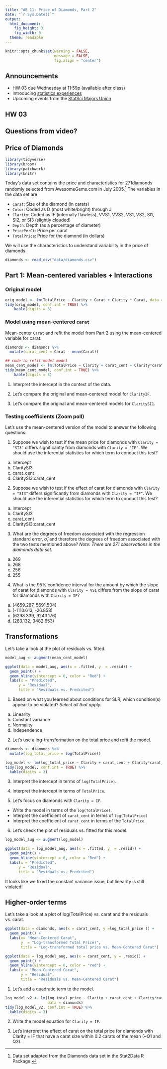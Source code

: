 ```yaml
---
title: "AE 11: Price of Diamonds, Part 2"
date: "`r Sys.Date()`"
output: 
  html_document: 
    fig_height: 3
    fig_width: 6
  theme: readable
---
```


```r
knitr::opts_chunk$set(warning = FALSE, 
                      message = FALSE, 
                      fig.align = "center")
```


## Announcements

- HW 03 due Wednesday at 11:59p (available after class)
- Introducing [statistics experiences](http://sta210-fa20.netlify.app/hw/stat-experience.html)
- Upcoming events from the [StatSci Majors Union](https://sta210-fa20.netlify.app/schedule/week-06/#announcements)
    
## HW 03

## Questions from video?

## Price of Diamonds


```r
library(tidyverse)
library(broom)
library(patchwork)
library(knitr)
```

Today's data set contains the price and characteristics for 271diamonds randomly selected from AwesomeGems.com in July 2005.^[Data set adapted from the Diamonds data set in the Stat2Data R Package.] The variables in the data set are 

- `Carat`: Size of the diamond (in carats)
- `Color`: Coded as D (most white/bright) through J
- `Clarity`: Coded as IF (internally flawless), VVS1, VVS2, VS1, VS2, SI1, SI2, or SI3 (slightly clouded)
- `Depth`:	Depth (as a percentage of diameter)
- `PricePerCt`:	Price per carat
- `TotalPrice`: Price for the diamond (in dollars)

We will use the characteristics to understand variability in the price of diamonds. 

```r
diamonds <- read_csv("data/diamonds.csv")
```


## Part 1: Mean-centered variables + Interactions 

### Original model 

```r
orig_model <- lm(TotalPrice ~ Clarity + Carat + Clarity * Carat, data = diamonds)
tidy(orig_model, conf.int = TRUE) %>%
    kable(digits = 3)
```
### Model using mean-centered `carat`

Mean-center `Carat` and refit the model from Part 2 using the mean-centered variable for carat.

```r
diamonds <- diamonds %>%
  mutate(carat_cent = Carat - mean(Carat))
```

```r
## code to refit model model
mean_cent_model <- lm(TotalPrice ~ Clarity + carat_cent + Clarity*carat_cent , data = diamonds)
tidy(mean_cent_model, conf.int = TRUE) %>%
    kable(digits = 3)
```

1. Interpret the intercept in the context of the data. 

2. Let's compare the original and mean-centered model for `ClarityIF`. 

3. Let's compare the original and mean-centered models for `ClaritySI1`.

### Testing coefficients (Zoom poll)

Let's use the mean-centered version of the model to answer the following questions: 

1. Suppose we wish to test if the mean price for diamonds with `Clarity = "SI3"` differs significantly from diamonds with `Clarity = "IF"`. We should use the inferential statistics for which term to conduct this test?

(a) Intercept
(b) ClaritySI3
(c) carat_cent
(d) ClaritySI3:carat_cent

2. Suppose we wish to test if the effect of carat for diamonds with `Clarity = "SI3"` differs significantly from diamonds with `Clarity = "IF"`. We should use the inferential statistics for which term to conduct this test?

(a) Intercept
(b) ClaritySI3
(c) carat_cent
(d) ClaritySI3:carat_cent

3. What are the degrees of freedom associated with the regression standard error, $\hat{\sigma}$, and therefore the degrees of freedom associated with the two tests mentioned above? *Note: There are 271 observations in the diamonds data set.*

(a) 269
(b) 268
(d) 256
(c) 255


4. What is the 95% confidence interval for the amount by which the slope of carat for diamonds with `Clarity = VS1` differs from the slope of carat for diamonds with `Clarity = IF`?

(a) (4659.287, 5691.504)
(b) (-1110.613,	-26.858)
(c) (6298.339, 9243.176)
(d) (283.132, 3482.653)

## Transformations

Let's take a look at the plot of residuals vs. fitted.  

```r
model_aug <- augment(mean_cent_model)
```

```r
ggplot(data = model_aug, aes(x = .fitted, y  = .resid)) +
  geom_point() +
  geom_hline(yintercept = 0, color = "Red") +
  labs(x = "Predicted", 
      y = "Residual", 
      title = "Residuals vs. Predcited")
```


1. Based on what you learned about conditions for SLR, which condition(s) appear to be violated? *Select all that apply.*

(a) Linearity
(b) Constant variance
(c) Normality 
(d) Independence

2. Let's use a log-transformation on the total price and refit the model.

```r
diamonds <- diamonds %>%
  mutate(log_total_price = log(TotalPrice))
```

```r
log_model <- lm(log_total_price ~ Clarity + carat_cent + Clarity*carat_cent, data = diamonds)
tidy(log_model, conf.int = TRUE) %>%
  kable(digits = 3)
```

3. Interpret the intercept in terms of `log(TotalPrice)`. 

4. Interpret the intercept in terms of `TotalPrice`. 

5. Let's focus on diamonds with `Clarity = IF`.   
  - Write the model in terms of the `log(TotalPrice)`. 
  - Interpret the coefficient of `carat_cent` in terms of `log(TotalPrice)`
  - Interpret the coefficient of `carat_cent` in terms of the `TotalPrice`.

6. Let's check the plot of residuals vs. fitted for this model. 

```r
log_model_aug <- augment(log_model)
```

```r
ggplot(data = log_model_aug, aes(x = .fitted, y  = .resid)) +
  geom_point() +
  geom_hline(yintercept = 0, color = "Red") +
  labs(x = "Predicted", 
      y = "Residual", 
      title = "Residuals vs. Predcited")
```

It looks like we fixed the constant variance issue, but linearity is still violated!


## Higher-order terms

Let's take a look at a plot of log(TotalPrice) vs. carat and the residuals vs. carat. 

```r
ggplot(data = diamonds, aes(x = carat_cent, y =log_total_price )) +
  geom_point() +
  labs(x= "Mean-Centered Carat", 
       y  = "Log-transformed Total Price)", 
       title = "Log-transformed total price vs. Mean-Centered Carat")
```

```r
ggplot(data = log_model_aug, aes(x = carat_cent, y = .resid)) +
  geom_point() + 
  geom_hline(yintercept = 0, color = "red") +
  labs(x = "Mean-Centered Carat", 
       y = "Residual", 
       title = "Residuals vs. Mean-Centered Carat")
```


1. Let's add a quadratic term to the model. 

```r
log_model_v2 <- lm(log_total_price ~ Clarity + carat_cent + Clarity*carat_cent + I(carat_cent^2), 
                   data = diamonds)
tidy(log_model_v2, conf.int = TRUE) %>%
  kable(digits = 3)
```

2. Write the model equation for `Clarity = IF`. 

3. Let's interpret the effect of carat on the total price for diamonds with Clarity = IF that have a carat size within 0.2 carats of the mean (~Q1 and Q3).



 
